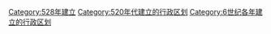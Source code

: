 [[Category:528年建立|Category:528年建立]]
[[Category:520年代建立的行政区划|Category:520年代建立的行政区划]]
[[Category:6世纪各年建立的行政区划|Category:6世纪各年建立的行政区划]]